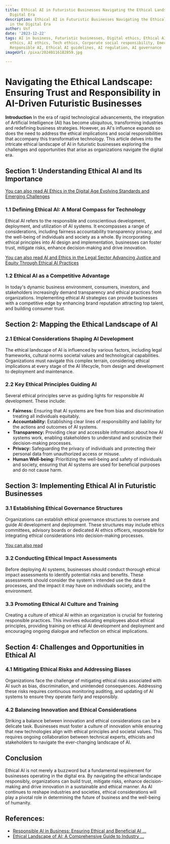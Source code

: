 ```yaml
---
title: Ethical AI in Futuristic Businesses Navigating the Ethical Landscape in the
  Digital Era
description: Ethical AI in Futuristic Businesses Navigating the Ethical Landscape
  in the Digital Era
author: Usf
date: '2023-12-22'
tags: AI in business, Futuristic businesses, Digital ethics, Ethical AI, Business
  ethics, AI ethics, Tech ethics, Corporate social responsibility, Emerging technologies,
  Responsible AI, Ethical AI guidelines, AI regulation, AI governance
imageUrl: /pixa/20240116182859.jpg

---
```

# Navigating the Ethical Landscape: Ensuring Trust and Responsibility in AI-Driven Futuristic Businesses

**Introduction**
In the era of rapid  technological advancements, the integration of Artificial Intelligence (AI) has become ubiquitous, transforming industries and redefining  business strategies. However,  as AI's influence expands so does the need to address  the ethical implications and social responsibilities that accompany this transformative technology. This article delves into the intricate ethical  landscape of AI in futuristic businesses exploring the challenges and opportunities that arise as organizations navigate the digital era.

## Section 1: Understanding Ethical AI and Its Importance
[You  can also read AI Ethics in the Digital Age Evolving Standards and Emerging Challenges](AI%20Ethics%20in%20the%20Digital%20Age%20Evolving%20Standards%20and%20Emerging%20Challenges)


### 1.1 Defining Ethical AI: A Moral Compass for  Technology
Ethical AI refers to  the responsible and conscientious development, deployment, and utilization of AI systems.  It encompasses a range of considerations,  including fairness accountability  transparency privacy, and the well-being  of individuals and society  as a whole. By incorporating ethical principles into AI design and implementation, businesses can foster trust, mitigate  risks, enhance decision-making and  drive innovation.

[You can also read AI and Ethics in the Legal Sector Advancing Justice  and Equity  Through Ethical AI Practices](AI%20and%20Ethics%20in%20the%20Legal%20Sector%20Advancing%20Justice%20and%20Equity%20Through%20Ethical%20AI%20Practices)


### 1.2 Ethical AI as  a  Competitive  Advantage
In  today's dynamic business environment, consumers, investors, and stakeholders increasingly  demand transparency and ethical practices from  organizations. Implementing ethical AI strategies can provide businesses with  a competitive edge  by  enhancing brand reputation attracting  top talent, and building consumer trust.

##  Section 2: Mapping the Ethical  Landscape of AI
### 2.1 Ethical Considerations Shaping AI  Development
The ethical landscape of AI is influenced by various factors, including legal frameworks, cultural norms societal values and technological capabilities. Organizations must navigate this  complex terrain, considering ethical implications  at every stage of the AI lifecycle, from design and development to deployment and maintenance.

### 2.2  Key Ethical Principles Guiding AI
Several ethical principles serve as guiding lights for responsible AI development. These include:
- **Fairness:** Ensuring that AI systems are free from bias  and discrimination treating all individuals equitably.
- **Accountability:** Establishing clear lines of responsibility and liability for the actions and outcomes of AI systems.
- **Transparency:** Providing clear and accessible information about  how AI systems work, enabling stakeholders to understand and scrutinize their decision-making processes.
- **Privacy:** Safeguarding the  privacy of individuals and protecting their personal  data from unauthorized access or misuse.
- **Human Well-being:** Prioritizing the well-being and safety of individuals and society, ensuring that AI systems are used  for beneficial purposes and do  not cause harm.

## Section  3: Implementing Ethical AI in Futuristic Businesses
###  3.1 Establishing Ethical Governance Structures
Organizations can establish  ethical governance structures to oversee and guide AI development and deployment. These structures may  include ethics committees, advisory boards  or  dedicated AI ethics officers, responsible for integrating ethical considerations into decision-making processes.

[You can also read  ]()


### 3.2 Conducting  Ethical Impact Assessments
Before deploying AI systems, businesses should conduct thorough ethical impact assessments to identify potential risks and benefits. These assessments should consider the system's intended use the data it processes, and the impact it  may have on individuals society, and  the environment.

### 3.3 Promoting Ethical AI Culture and Training
Creating a culture of ethical AI within an organization is crucial for fostering responsible practices. This involves  educating employees about ethical principles, providing training  on ethical AI development and deployment and encouraging ongoing dialogue  and reflection on ethical implications.

## Section  4:  Challenges and Opportunities in Ethical AI
### 4.1 Mitigating Ethical Risks and Addressing  Biases
Organizations face the challenge  of mitigating ethical risks associated with AI such as bias,  discrimination, and unintended consequences. Addressing these  risks requires continuous monitoring auditing, and updating of AI systems to ensure they operate fairly and responsibly.

### 4.2 Balancing  Innovation and Ethical Considerations
Striking a balance between innovation and ethical considerations can be a  delicate task. Businesses must foster a culture of innovation while ensuring that new technologies  align with ethical principles and societal values. This  requires  ongoing collaboration between technical experts,  ethicists and stakeholders  to navigate the ever-changing  landscape of AI.

## Conclusion
Ethical AI is not merely a buzzword but a fundamental requirement for businesses operating in the digital era. By navigating the ethical landscape responsibly, organizations can build trust, mitigate risks, enhance decision-making and  drive innovation in a sustainable and ethical  manner. As AI continues to reshape  industries  and societies, ethical considerations will play  a pivotal role in determining the future of business and the well-being of humanity.

## References:
- [Responsible AI in Business: Ensuring Ethical and Beneficial AI ...](https://www.linkedin.com/pulse/responsible-ai-business-ensuring-ethical-beneficial-damian-marks)
- [Ethical Landscape of AI: A Comprehensive Guide to Industry ...](https://medium.com/@joshuanapilay/ethical-landscape-of-ai-a-comprehensive-guide-to-industry-initiatives-and-standards-ca67016d71c2)
